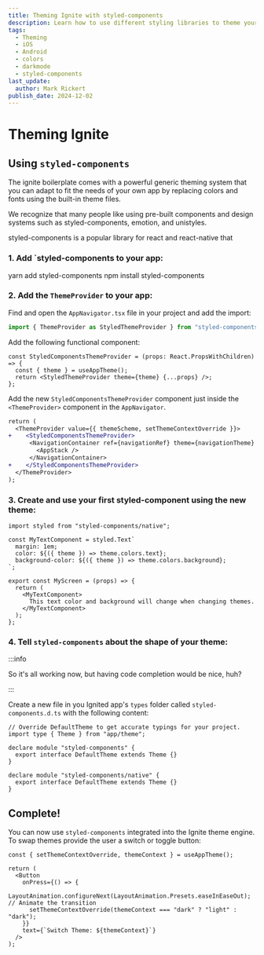 ```yaml
---
title: Theming Ignite with styled-components
description: Learn how to use different styling libraries to theme your Ignited app!
tags:
  - Theming
  - iOS
  - Android
  - colors
  - darkmode
  - styled-components
last_update:
  author: Mark Rickert
publish_date: 2024-12-02
---
```



# Theming Ignite

## Using `styled-components`

The ignite boilerplate comes with a powerful generic theming system that you can adapt to fit the needs of your own app by replacing colors and fonts using the built-in theme files.

We recognize that many people like using pre-built components and design systems such as styled-components, emotion, and unistyles.

styled-components is a popular library for react and react-native that

### 1. Add `styled-components to your app:

<Tabs groupId="operating-systems">
  <TabItem value="yarn" label="Yarn">
    <CodeBlock language="jsx">yarn add styled-components</CodeBlock>
  </TabItem>
  <TabItem value="npm" label="NPM">
    <CodeBlock language="jsx">npm install styled-components</CodeBlock>
  </TabItem>
</Tabs>

### 2. Add the `ThemeProvider` to your app:

Find and open the `AppNavigator.tsx` file in your project and add the import:

```ts
import { ThemeProvider as StyledThemeProvider } from "styled-components";
```

Add the following functional component:

```tsx
const StyledComponentsThemeProvider = (props: React.PropsWithChildren) => {
  const { theme } = useAppTheme();
  return <StyledThemeProvider theme={theme} {...props} />;
};
```

Add the new `StyledComponentsThemeProvider` component just inside the `<ThemeProvider>` component in the `AppNavigator`.

```diff
return (
  <ThemeProvider value={{ themeScheme, setThemeContextOverride }}>
+    <StyledComponentsThemeProvider>
      <NavigationContainer ref={navigationRef} theme={navigationTheme} {...props}>
        <AppStack />
      </NavigationContainer>
+    </StyledComponentsThemeProvider>
  </ThemeProvider>
);
```

### 3. Create and use your first styled-component using the new theme:

```tsx
import styled from "styled-components/native";

const MyTextComponent = styled.Text`
  margin: 1em;
  color: ${({ theme }) => theme.colors.text};
  background-color: ${({ theme }) => theme.colors.background};
`;

export const MyScreen = (props) => {
  return (
    <MyTextComponent>
      This text color and background will change when changing themes.
    </MyTextComponent>
  );
};
```

### 4. Tell `styled-components` about the shape of your theme:

:::info

So it's all working now, but having code completion would be nice, huh?

:::

Create a new file in you Ignited app's `types` folder called `styled-components.d.ts` with the following content:

```tsx
// Override DefaultTheme to get accurate typings for your project.
import type { Theme } from "app/theme";

declare module "styled-components" {
  export interface DefaultTheme extends Theme {}
}

declare module "styled-components/native" {
  export interface DefaultTheme extends Theme {}
}
```

## Complete!

You can now use `styled-components` integrated into the Ignite theme engine. To swap themes provide the user a switch or toggle button:

```tsx
const { setThemeContextOverride, themeContext } = useAppTheme();

return (
  <Button
    onPress={() => {
      LayoutAnimation.configureNext(LayoutAnimation.Presets.easeInEaseOut); // Animate the transition
      setThemeContextOverride(themeContext === "dark" ? "light" : "dark");
    }}
    text={`Switch Theme: ${themeContext}`}
  />
);
```
